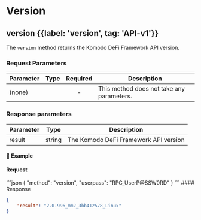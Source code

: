 
# Version

## version {{label: 'version', tag: 'API-v1'}}

The `version` method returns the Komodo DeFi Framework API version.

### Request Parameters

| Parameter | Type | Required | Description                               |
| --------- | ---- | :------: | ----------------------------------------- |
| (none)    |      |     -    | This method does not take any parameters. |

### Response parameters

| Parameter | Type   | Description                           |
| --------- | ------ | ------------------------------------- |
| result    | string | The Komodo DeFi Framework API version |

#### 📌 Example

#### Request

<CodeGroup title="version" tag="POST" label="version" mm2MethodDecorate="true">
  ```json
  {
    "method": "version",
    "userpass": "RPC_UserP@SSW0RD"
  }
  ```
</CodeGroup>

<CollapsibleSection expandedText="Hide Response" collapsedText="Show Response">
  #### Response

  ```json
  {
      "result": "2.0.996_mm2_3bb412578_Linux"
  }
  ```
</CollapsibleSection>
